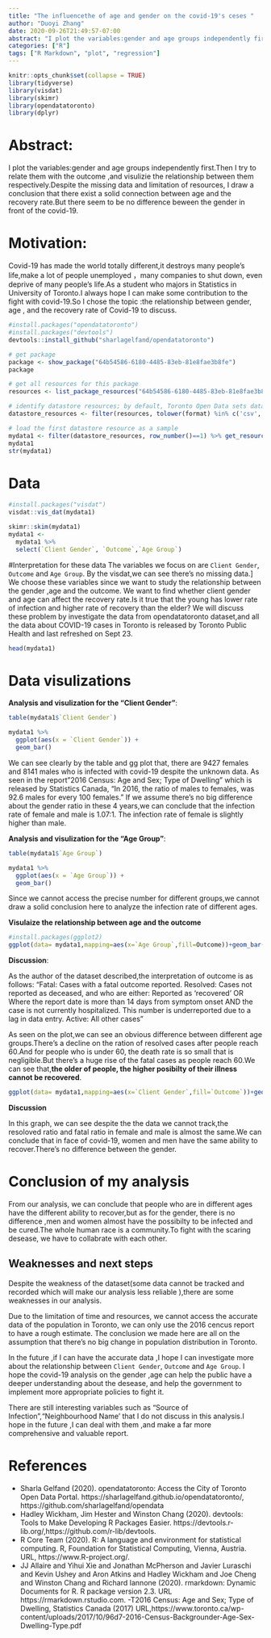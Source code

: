 ```yaml
---
title: "The influencethe of age and gender on the covid-19's ceses "
author: "Duoyi Zhang"
date: 2020-09-26T21:49:57-07:00
abstract: "I plot the variables:gender and age groups independently first.Then I try to relate them with the outcome ,and visulizie the relationship between them respectively.Despite the missing data and limitation of resources, I draw a conclusion that there exist a solid connection between age and the recovery rate.But there seem to be no difference beween the gender in front of the covid-19."
categories: ["R"]
tags: ["R Markdown", "plot", "regression"]
---
```


```r
knitr::opts_chunk$set(collapse = TRUE)
library(tidyverse)
library(visdat)
library(skimr)
library(opendatatoronto)
library(dplyr)
```

# Abstract: 
I plot the variables:gender and age groups independently first.Then I try to relate them with the outcome ,and visulizie the relationship between them respectively.Despite the missing data and limitation of resources, I draw a conclusion that there exist a solid connection between age and the recovery rate.But there seem to be no difference beween the gender in front of the covid-19.

# Motivation:

Covid-19 has made the world  totally different,it destroys many people's life,make a lot of people unemployed ，many companies to shut down, even deprive of many people's life.As a student who majors in Statistics in University of Toronto.I always hope I can make some contribution to the fight with covid-19.So I chose the topic :the relationship between gender, age , and the recovery rate of Covid-19 to discuss.

```r
#install.packages("opendatatoronto")
#install.packages("devtools")
devtools::install_github("sharlagelfand/opendatatoronto")
```

```r
# get package
package <- show_package("64b54586-6180-4485-83eb-81e8fae3b8fe")
package

# get all resources for this package
resources <- list_package_resources("64b54586-6180-4485-83eb-81e8fae3b8fe")

# identify datastore resources; by default, Toronto Open Data sets datastore resource format to CSV for non-geospatial and GeoJSON for geospatial resources
datastore_resources <- filter(resources, tolower(format) %in% c('csv', 'geojson'))

# load the first datastore resource as a sample
mydata1 <- filter(datastore_resources, row_number()==1) %>% get_resource()
mydata1
str(mydata1)
```


# Data


```r
#install.packages("visdat")
visdat::vis_dat(mydata1)

skimr::skim(mydata1)
mydata1 <- 
  mydata1 %>% 
  select(`Client Gender`, `Outcome`,`Age Group`)

```

#Interpretation for these data
The variables we focus on are `Client Gender`, `Outcome` and `Age Group`.
By the visdat,we can see there's no missing data.]
We choose these variables since we want to study the relationship between the gender ,age and the outcome.
We want to find whether client gender and age can affect the recovery rate.Is it true that the young has lower rate of infection and higher rate of recovery than the elder?
We will discuss these problem by investigate the data from opendatatoronto dataset,and all the data about COVID-19 cases in Toronto  is released by Toronto Public Health and last refreshed on Sept 23.

```r
head(mydata1)
```

# Data visulizations

**Analysis and visulization for the "Client Gender"**:
```r
table(mydata1$`Client Gender`)
```

```r
mydata1 %>% 
  ggplot(aes(x = `Client Gender`)) +
  geom_bar()
```

We can see clearly by the table and gg plot that, there are 9427 females and 8141 males  who is infected with covid-19 despite the unknown data.
As seen in the report"2016 Census: Age and Sex; Type of Dwelling" which is released by Statistics Canada, "In 2016, the ratio of males to females, was
92.6 males for every 100 females. "
If we assume there's no big difference about the gender ratio in these 4 years,we can conclude that the infection rate of female and male is 1.07:1.
The infection rate of female is slightly higher than male.


**Analysis and visulization for the "Age Group"**:

```r
table(mydata1$`Age Group`)
```

```r
mydata1 %>% 
  ggplot(aes(x = `Age Group`)) +
  geom_bar()

```

Since we cannot access the precise number for different groups,we cannot draw a solid conclusion here to analyze the infection rate of different ages.



**Visulaize the relationship between age and the outcome**
```r
#install.packages(ggplot2)
ggplot(data= mydata1,mapping=aes(x=`Age Group`,fill=Outcome))+geom_bar(position="fill")+ggtitle("the relationship between age and the outcome")
```

**Discussion**:

As the author of the dataset described,the interpretation of outcome is as follows:
"Fatal: Cases with a fatal outcome reported.
Resolved: Cases not reported as deceased, and who are either:
Reported as 'recovered' OR
Where the report date is more than 14 days from symptom onset AND the case is not currently hospitalized.
This number is underreported due to a lag in data entry.
Active: All other cases"

As seen on the plot,we can see  an obvious difference between different age groups.There's a decline on the ration of resolved cases after people reach 60.And for people who is under 60, the death rate is so small that is negligible.But there's a huge rise of the fatal cases as people reach 60.We can see that,**the older of people, the higher posibilty  of their illness cannot be recovered**.


```r
ggplot(data= mydata1,mapping=aes(x=`Client Gender`,fill=`Outcome`))+geom_bar(position="fill")+ggtitle("the relationship between gender and the outcome")
```


**Discussion**

In this graph, we can see despite the the data we cannot track,the resoloved ratio and fatal ratio in female and male is almost the same.We can conclude that in face of covid-19, women and men have the same ability to recover.There's no difference between the gender.

# Conclusion of my analysis
From our analysis, we can conclude that people who are in different ages have the different ability to recover,but as for the gender, there is no difference ,men and women almost have the possibilty to be infected and be cured.The whole human race is a community.To fight with the scaring desease, we have to collabrate with each other.



## Weaknesses and next steps
Despite the weakness of the dataset(some data cannot be tracked and recorded which will make our analysis less reliable ),there are some weaknesses in our analysis.

Due to the limitation of time and resources, we cannot access the accurate data of the population in Toronto, we can only use the 2016 cencus report to have a rough estimate. The conclusion we made here are all on the assumption that there's no big change in population distribution in Toronto.

In the future ,if I can have the accurate data ,I hope I can investigate more about the relationship between `Client Gender`, `Outcome` and `Age Group`. I hope the covid-19 analysis on the gender ,age can help the public have a deeper understanding about the desease, and help the government to implement more appropriate policies to fight it.

There are still interesting variables such as "Source of Infection","Neighbourhood Name' that I do not discuss in this analysis.I hope in the future ,I can deal with them ,and make a far more comprehensive and valuable report.






# References

- Sharla Gelfand (2020). opendatatoronto: Access the City of Toronto Open Data Portal.
  https://sharlagelfand.github.io/opendatatoronto/, https://github.com/sharlagelfand/opendata
-  Hadley Wickham, Jim Hester and Winston Chang (2020). devtools: Tools to Make Developing R Packages Easier. https://devtools.r-lib.org/,https://github.com/r-lib/devtools.
- R Core Team (2020). R: A language and environment for statistical computing. R, Foundation for Statistical Computing, Vienna, Austria. URL, https://www.R-project.org/.
- JJ Allaire and Yihui Xie and Jonathan McPherson and Javier Luraschi and Kevin Ushey and Aron Atkins and Hadley Wickham and Joe Cheng and Winston Chang and Richard Iannone (2020). rmarkdown: Dynamic Documents for R. R package version 2.3. URL https://rmarkdown.rstudio.com.
-T2016 Census: Age and Sex; Type of Dwelling, Statistics Canada (2017) URL,https://www.toronto.ca/wp-content/uploads/2017/10/96d7-2016-Census-Backgrounder-Age-Sex-Dwelling-Type.pdf





